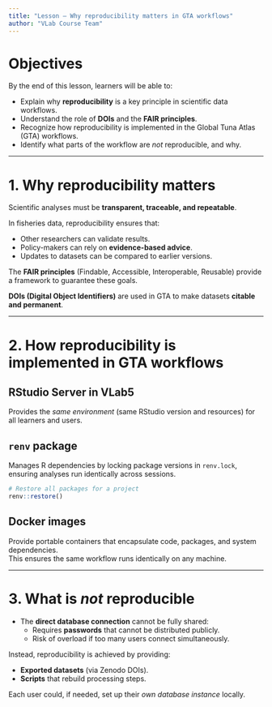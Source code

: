```yaml
---
title: "Lesson — Why reproducibility matters in GTA workflows"
author: "VLab Course Team"
---
```


# Objectives

By the end of this lesson, learners will be able to:

- Explain why **reproducibility** is a key principle in scientific data workflows.  
- Understand the role of **DOIs** and the **FAIR principles**.  
- Recognize how reproducibility is implemented in the Global Tuna Atlas (GTA) workflows.  
- Identify what parts of the workflow are *not* reproducible, and why.  

---

# 1. Why reproducibility matters

Scientific analyses must be **transparent, traceable, and repeatable**.  

In fisheries data, reproducibility ensures that:

- Other researchers can validate results.  
- Policy-makers can rely on **evidence-based advice**.  
- Updates to datasets can be compared to earlier versions.  

The **FAIR principles** (Findable, Accessible, Interoperable, Reusable) provide a framework to guarantee these goals.  

**DOIs (Digital Object Identifiers)** are used in GTA to make datasets **citable and permanent**.  

---

# 2. How reproducibility is implemented in GTA workflows

## RStudio Server in VLab5

Provides the *same environment* (same RStudio version and resources) for all learners and users.  

## `renv` package
Manages R dependencies by locking package versions in `renv.lock`, ensuring analyses run identically across sessions.  

```r
# Restore all packages for a project
renv::restore()
```

## Docker images

Provide portable containers that encapsulate code, packages, and system dependencies.  
This ensures the same workflow runs identically on any machine.  

---

# 3. What is *not* reproducible

- The **direct database connection** cannot be fully shared:
  - Requires **passwords** that cannot be distributed publicly.  
  - Risk of overload if too many users connect simultaneously.  

Instead, reproducibility is achieved by providing:

- **Exported datasets** (via Zenodo DOIs).  
- **Scripts** that rebuild processing steps.  

Each user could, if needed, set up their *own database instance* locally.  


